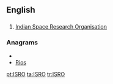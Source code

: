 ==English==

==={{initialism}}===
{{en-initialism}}

# [[w:Indian Space Research Organisation|Indian Space Research Organisation]]

===Anagrams===
* {{alphagram|iors}}
* [[Rios#English|Rios]]


[[pt:ISRO]]
[[ta:ISRO]]
[[tr:ISRO]]